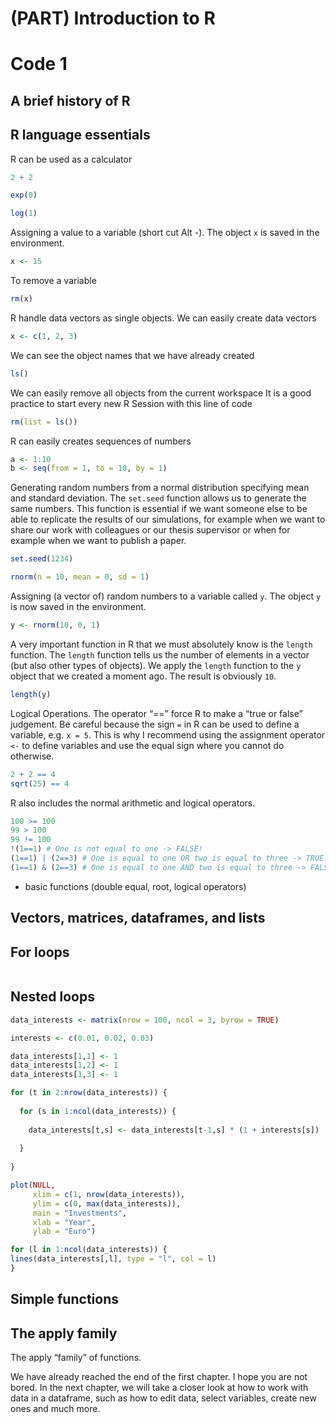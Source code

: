 # (PART) Introduction to R {-}

# Code 1 {#chapter1}

## A brief history of R



## R language essentials

R can be used as a calculator

```r
2 + 2
```

```r
exp(0)
```

```r
log(1)
```

Assigning a value to a variable (short cut Alt -). The object `x` is saved in the environment.

```r
x <- 15
```

To remove a variable

```r
rm(x)
```

R handle data vectors as single objects. We can easily create data vectors

```r
x <- c(1, 2, 3)
```

We can see the object names that we have already created

```r
ls()
```

We can easily remove all objects from the current workspace
It is a good practice to start every new R Session with this line of code

```r
rm(list = ls())
```

R can easily creates sequences of numbers

```r
a <- 1:10 
b <- seq(from = 1, to = 10, by = 1)
```

Generating random numbers from a normal distribution specifying mean and standard deviation. The `set.seed` function allows us to generate the same numbers. This function is essential if we want someone else to be able to replicate the results of our simulations, for example when we want to share our work with colleagues or our  thesis supervisor or when for example when we want to publish a paper.

```r
set.seed(1234)

rnorm(n = 10, mean = 0, sd = 1)
```

Assigning (a vector of) random numbers to a variable called `y`. The object `y` is now saved in the environment. 

```r
y <- rnorm(10, 0, 1)
```

A very important function in R that we must absolutely know is the `length` function. The `length` function tells us the number of elements in a vector (but also other types of objects). We apply the `length` function to the `y` object that we created a moment ago. The result is obviously `10`.

```r
length(y)
```

Logical Operations. The operator "==" force R to make a "true or false" judgement. Be careful because the sign `=` in R can be used to define a variable, e.g. `x = 5`. This is why I recommend using the assignment operator `<-` to define variables and use the equal sign where you cannot do otherwise.

```r
2 + 2 == 4
sqrt(25) == 4
```

R also includes the normal arithmetic and logical operators.

```r
100 >= 100
99 > 100
99 != 100
!(1==1) # One is not equal to one -> FALSE!
(1==1) | (2==3) # One is equal to one OR two is equal to three -> TRUE!
(1==1) & (2==3) # One is equal to one AND two is equal to three -> FALSE!
```

- basic functions (double equal, root, logical operators)

## Vectors, matrices, dataframes, and lists

## For loops

```r

```

## Nested loops

```r

data_interests <- matrix(nrow = 100, ncol = 3, byrow = TRUE)

interests <- c(0.01, 0.02, 0.03) 

data_interests[1,1] <- 1
data_interests[1,2] <- 1
data_interests[1,3] <- 1

for (t in 2:nrow(data_interests)) {
  
  for (s in 1:ncol(data_interests)) {
    
    data_interests[t,s] <- data_interests[t-1,s] * (1 + interests[s])
    
  }
  
}

```

```r

plot(NULL, 
     xlim = c(1, nrow(data_interests)), 
     ylim = c(0, max(data_interests)),
     main = "Investments", 
     xlab = "Year", 
     ylab = "Euro")

for (l in 1:ncol(data_interests)) {
lines(data_interests[,l], type = "l", col = l)
}
```

## Simple functions

## The apply family

The apply "family" of functions.


We have already reached the end of the first chapter. I hope you are not bored. In the next chapter, we will take a closer look at how to work with data in a dataframe, such as how to edit data, select variables, create new ones and much more.






























